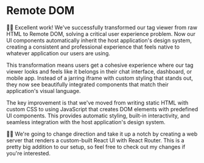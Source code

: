 # Remote DOM

<EpicVideo url="https://www.epicai.pro/workshops/day-5-6-mcp-ui/remote-dom-715sn/solution" />

👨‍💼 Excellent work! We've successfully transformed our tag viewer from raw HTML to Remote DOM, solving a critical user experience problem. Now our UI components automatically inherit the host application's design system, creating a consistent and professional experience that feels native to whatever application our users are using.

This transformation means users get a cohesive experience where our tag viewer looks and feels like it belongs in their chat interface, dashboard, or mobile app. Instead of a jarring iframe with custom styling that stands out, they now see beautifully integrated components that match their application's visual language.

The key improvement is that we've moved from writing static HTML with custom CSS to using JavaScript that creates DOM elements with predefined UI components. This provides automatic styling, built-in interactivity, and seamless integration with the host application's design system.

🧝‍♀️ We're going to change direction and take it up a notch by creating a web server that renders a custom-built React UI with React Router. This is a pretty big addition to our setup, so feel free to <NextDiffLink>check out my changes</NextDiffLink> if you're interested.
